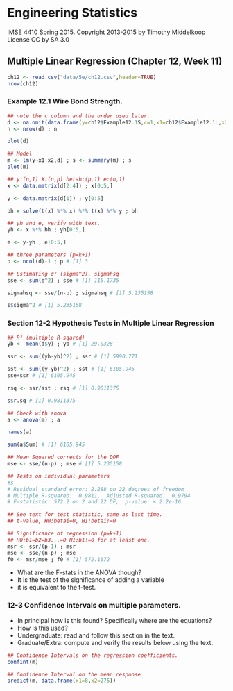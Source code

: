 # Engineering Statistics
IMSE 4410 Spring 2015. 
Copyright 2013-2015 by Timothy Middelkoop License CC by SA 3.0

## Multiple Linear Regression (Chapter 12, Week 11)

```r
ch12 <- read.csv("data/5e/ch12.csv",header=TRUE)
nrow(ch12)
```

### Example 12.1 Wire Bond Strength.

```r
## note the c column and the order used later.
d <- na.omit(data.frame(y=ch12$Example12.1S,c=1,x1=ch12$Example12.1L,x2=ch12$Example12.1H))
n <- nrow(d) ; n

plot(d)

## Model
m <- lm(y~x1+x2,d) ; s <- summary(m) ; s
plot(m)

## y:(n,1) X:(n,p) betah:(p,1) e:(n,1)
x <- data.matrix(d[2:4]) ; x[0:5,]

y <- data.matrix(d[1]) ; y[0:5]

bh = solve(t(x) %*% x) %*% t(x) %*% y ; bh

## yh and e, verify with text.
yh <- x %*% bh ; yh[0:5,]

e <- y-yh ; e[0:5,]

## three parameters (p=k+1)
p <- ncol(d)-1 ; p # [1] 3

## Estimating σ² (sigma^2), sigmahsq
sse <- sum(e^2) ; sse # [1] 115.1735

sigmahsq <- sse/(n-p) ; sigmahsq # [1] 5.235158

s$sigma^2 # [1] 5.235158
```

### Section 12-2 Hypothesis Tests in Multiple Linear Regression

```r
## R² (multiple R-sqared)
yb <- mean(d$y) ; yb # [1] 29.0328

ssr <- sum((yh-yb)^2) ; ssr # [1] 5990.771

sst <- sum((y-yb)^2) ; sst # [1] 6105.945
sse+ssr # [1] 6105.945

rsq <- ssr/sst ; rsq # [1] 0.9811375

s$r.sq # [1] 0.9811375

## Check with anova
a <- anova(m) ; a

names(a)

sum(a$Sum) # [1] 6105.945

## Mean Squared corrects for the DOF
mse <- sse/(n-p) ; mse # [1] 5.235158

## Tests on individual parameters
#s
# Residual standard error: 2.288 on 22 degrees of freedom
# Multiple R-squared:  0.9811,	Adjusted R-squared:  0.9794 
# F-statistic: 572.2 on 2 and 22 DF,  p-value: < 2.2e-16

## See text for test statistic, same as last time.
## t-value, H0:betai=0, H1:betai!=0

## Significance of regression (p=k+1)
## H0:b1=b2=b3...=0 H1:b1!=0 for at least one.
msr <- ssr/(p-1) ; msr
mse <- sse/(n-p) ; mse
f0 <- msr/mse ; f0 # [1] 572.1672
```

* What are the F-stats in the ANOVA though?
* It is the test of the significance of adding a variable
* it is equivalent to the t-test.

### 12-3 Confidence Intervals on multiple parameters.

* In principal how is this found? Specifically where are the equations?
* How is this used?
* Undergraduate: read and follow this section in the text.
* Graduate/Extra: compute and verify the results below using the text.

```r
## Confidence Intervals on the regression coefficients.
confint(m)

## Confidence Interval on the mean response
predict(m, data.frame(x1=8,x2=275))

```
